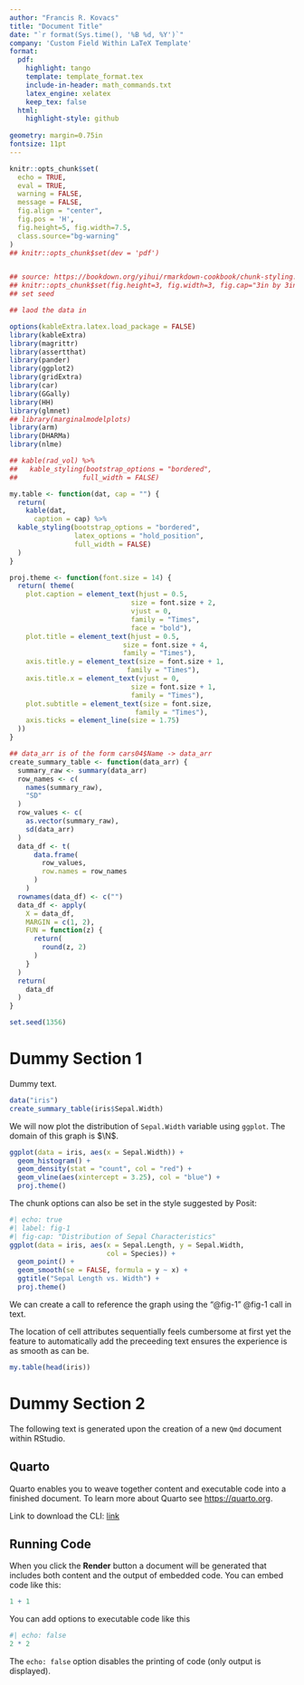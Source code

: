 ```yaml
---
author: "Francis R. Kovacs"
title: "Document Title"
date: "`r format(Sys.time(), '%B %d, %Y')`"
company: 'Custom Field Within LaTeX Template'
format:
  pdf:
    highlight: tango
    template: template_format.tex
    include-in-header: math_commands.txt
    latex_engine: xelatex
    keep_tex: false
  html:
    highlight-style: github
    
geometry: margin=0.75in
fontsize: 11pt
---
```


```r
knitr::opts_chunk$set(
  echo = TRUE,
  eval = TRUE,
  warning = FALSE,
  message = FALSE,
  fig.align = "center",
  fig.pos = 'H',
  fig.height=5, fig.width=7.5,
  class.source="bg-warning"
)
## knitr::opts_chunk$set(dev = 'pdf')


## source: https://bookdown.org/yihui/rmarkdown-cookbook/chunk-styling.html
## knitr::opts_chunk$set(fig.height=3, fig.width=3, fig.cap="3in by 3in Picture""
## set seed

## laod the data in

options(kableExtra.latex.load_package = FALSE)
library(kableExtra)
library(magrittr)
library(assertthat)
library(pander)
library(ggplot2)
library(gridExtra)
library(car)
library(GGally)
library(HH)
library(glmnet)
## library(marginalmodelplots)
library(arm)
library(DHARMa)
library(nlme)

## kable(rad_vol) %>%
##   kable_styling(bootstrap_options = "bordered",
##                full_width = FALSE)

my.table <- function(dat, cap = "") {
  return(
    kable(dat,
      caption = cap) %>%
  kable_styling(bootstrap_options = "bordered",
                latex_options = "hold_position",
                full_width = FALSE)
  )
}

proj.theme <- function(font.size = 14) {
  return( theme(
    plot.caption = element_text(hjust = 0.5,
                              size = font.size + 2,
                              vjust = 0,
                              family = "Times",
                              face = "bold"),
    plot.title = element_text(hjust = 0.5,
                            size = font.size + 4,
                            family = "Times"),
    axis.title.y = element_text(size = font.size + 1,
                             family = "Times"),
    axis.title.x = element_text(vjust = 0,
                              size = font.size + 1,
                              family = "Times"),
    plot.subtitle = element_text(size = font.size,
                               family = "Times"),
    axis.ticks = element_line(size = 1.75)
  ))
}

## data_arr is of the form cars04$Name -> data_arr
create_summary_table <- function(data_arr) {
  summary_raw <- summary(data_arr)
  row_names <- c(
    names(summary_raw),
    "SD"
  )
  row_values <- c(
    as.vector(summary_raw),
    sd(data_arr)
  )
  data_df <- t(
      data.frame(
        row_values,
        row.names = row_names
      )
    )
  rownames(data_df) <- c("")
  data_df <- apply(
    X = data_df,
    MARGIN = c(1, 2),
    FUN = function(z) {
      return(
        round(z, 2)
      )
    }
  )
  return(
    data_df
  )
}

set.seed(1356)
```

# Dummy Section 1

Dummy text.

```r
data("iris")
create_summary_table(iris$Sepal.Width)
```

We will now plot the distribution of `Sepal.Width` variable using `ggplot`. The domain of this graph is $\N$.

```r
ggplot(data = iris, aes(x = Sepal.Width)) + 
  geom_histogram() + 
  geom_density(stat = "count", col = "red") + 
  geom_vline(aes(xintercept = 3.25), col = "blue") +
  proj.theme()
```

The chunk options can also be set in the style suggested by Posit:

```r
#| echo: true
#| label: fig-1
#| fig-cap: "Distribution of Sepal Characteristics"
ggplot(data = iris, aes(x = Sepal.Length, y = Sepal.Width, 
                        col = Species)) + 
  geom_point() + 
  geom_smooth(se = FALSE, formula = y ~ x) + 
  ggtitle("Sepal Length vs. Width") + 
  proj.theme()
```

We can create a call to reference the graph using the "@fig-1" @fig-1 call in text. 

The location of cell attributes sequentially feels cumbersome at first yet the feature to automatically add the preceeding text ensures the experience is as smooth as can be. 

```r
my.table(head(iris))
```


# Dummy Section 2

The following text is generated upon the creation of a new `Qmd` document within RStudio.

## Quarto

Quarto enables you to weave together content and executable code into a finished document. To learn more about Quarto see <https://quarto.org>.

Link to download the CLI: [link](https://www.google.com/url?sa=t&rct=j&q=&esrc=s&source=web&cd=&ved=2ahUKEwj0wNDm7NmEAxVHElkFHZ3SAJgQFnoECAYQAQ&url=https%3A%2F%2Fgithub.com%2Fquarto-dev%2Fquarto-cli&usg=AOvVaw0Naaz-jzc7H6STadIUqo_h&opi=89978449)

## Running Code

When you click the **Render** button a document will be generated that includes both content and the output of embedded code. You can embed code like this:

```r
1 + 1
```

You can add options to executable code like this 

```r
#| echo: false
2 * 2
```

The `echo: false` option disables the printing of code (only output is displayed).
